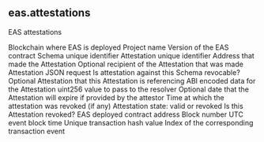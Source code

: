 ## eas.attestations 
EAS attestations

<ParamField path="blockchain">
Blockchain where EAS is deployed
</ParamField>
<ParamField path="project">
Project name
</ParamField>
<ParamField path="version">
Version of the EAS contract
</ParamField>
<ParamField path="schema_uid">
Schema unique identifier
</ParamField>
<ParamField path="attestation_uid">
Attestation unique identifier
</ParamField>
<ParamField path="attester">
Address that made the Attestation
</ParamField>
<ParamField path="recipient">
Optional recipient of the Attestation that was made
</ParamField>
<ParamField path="request">
Attestation JSON request
</ParamField>
<ParamField path="is_revocable">
Is attestation against this Schema revocable?
</ParamField>
<ParamField path="ref_uid">
Optional Attestation that this Attestation is referencing
</ParamField>
<ParamField path="raw_data">
ABI encoded data for the Attestation
</ParamField>
<ParamField path="raw_value">
uint256 value to pass to the resolver
</ParamField>
<ParamField path="expiration_time">
Optional date that the Attestation will expire if provided by the attestor
</ParamField>
<ParamField path="revocation_time">
Time at which the attestation was revoked (if any)
</ParamField>
<ParamField path="attestation_state">
Attestation state: valid or revoked
</ParamField>
<ParamField path="is_revoked">
Is this Attestation revoked?
</ParamField>
<ParamField path="contract_address">
EAS deployed contract address
</ParamField>
<ParamField path="block_number">
Block number
</ParamField>
<ParamField path="block_time">
UTC event block time
</ParamField>
<ParamField path="tx_hash">
Unique transaction hash value
</ParamField>
<ParamField path="evt_index">
Index of the corresponding transaction event
</ParamField>
